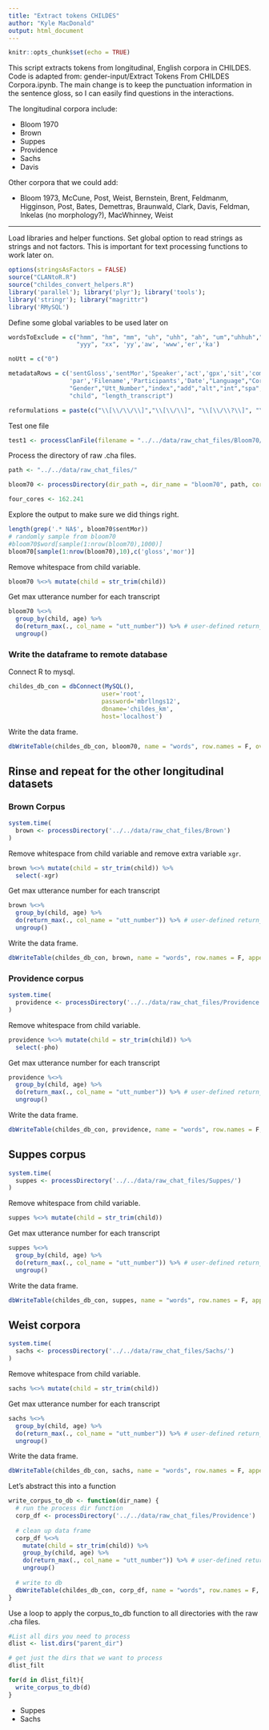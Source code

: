 ```yaml
---
title: "Extract tokens CHILDES"
author: "Kyle MacDonald"
output: html_document
---
```


```r
knitr::opts_chunk$set(echo = TRUE)
```

This script extracts tokens from longitudinal, English corpora in CHILDES. Code is adapted from: gender-input/Extract Tokens From CHILDES Corpora.ipynb. The main change is to keep the punctuation information in the sentence gloss, so I can easily find questions in the interactions. 

The longitudinal corpora include:  

* Bloom 1970
* Brown
* Suppes
* Providence
* Sachs
* Davis

Other corpora that we could add: 

* Bloom 1973, McCune, Post, Weist, Bernstein, Brent, Feldmanm, Higginson, Post, Bates, Demettras, Braunwald, Clark, Davis, Feldman, Inkelas (no morphology?), MacWhinney, Weist

----

Load libraries and helper functions. Set global option to read strings as strings and not factors. This is important for text processing functions to work later on.

```r
options(stringsAsFactors = FALSE)
source("CLANtoR.R")
source("childes_convert_helpers.R")
library('parallel'); library('plyr'); library('tools'); 
library('stringr'); library("magrittr")
library('RMySQL')
```

Define some global variables to be used later on

```r
wordsToExclude = c("hmm", "hm", "mm", "uh", "uhh", "ah", "um","uhhuh","eh","xxx",
                   "yyy", "xx", 'yy','aw', 'www','er','ka')

noUtt = c("0")

metadataRows = c('sentGloss','sentMor','Speaker','act','gpx','sit','com',
                 'par','Filename','Participants','Date',"Language","Corpus","Age",
                 "Gender","Utt_Number","index","add","alt","int","spa","err","eng", 
                 "child", "length_transcript")

reformulations = paste(c("\\[\\/\\/\\]","\\[\\/\\]", "\\[\\/\\?\\]", "\\[\\/\\/\\/\\]","\\[\\/-\\]"), collapse='|')
```

Test one file

```r
test1 <- processClanFile(filename = "../../data/raw_chat_files/Bloom70/Peter/12.cha", cores = 1)
```

Process the directory of raw .cha files.

```r
path <- "../../data/raw_chat_files/"

bloom70 <- processDirectory(dir_path =, dir_name = "bloom70", path, cores = 4)
```

```r
four_cores <- 162.241 
```

Explore the output to make sure we did things right. 

```r
length(grep('.* NA$', bloom70$sentMor))
# randomly sample from bloom70
#bloom70$word[sample(1:nrow(bloom70),1000)]
bloom70[sample(1:nrow(bloom70),10),c('gloss','mor')]
```

Remove whitespace from child variable. 

```r
bloom70 %<>% mutate(child = str_trim(child))
```

Get max utterance number for each transcript

```r
bloom70 %<>%
  group_by(child, age) %>% 
  do(return_max(., col_name = "utt_number")) %>% # user-defined return_max function
  ungroup()
```

### Write the dataframe to remote database

Connect R to mysql.

```r
childes_db_con = dbConnect(MySQL(), 
                          user='root', 
                          password='mbrllngs12', 
                          dbname='childes_km', 
                          host='localhost')
```

Write the data frame.

```r
dbWriteTable(childes_db_con, bloom70, name = "words", row.names = F, overwrite = T)
```

## Rinse and repeat for the other longitudinal datasets

### Brown Corpus

```r
system.time(
  brown <- processDirectory('../../data/raw_chat_files/Brown')
)
```

Remove whitespace from child variable and remove extra variable `xgr`. 

```r
brown %<>% mutate(child = str_trim(child)) %>% 
  select(-xgr)
```

Get max utterance number for each transcript

```r
brown %<>%
  group_by(child, age) %>% 
  do(return_max(., col_name = "utt_number")) %>% # user-defined return_max function
  ungroup()
```

Write the data frame.

```r
dbWriteTable(childes_db_con, brown, name = "words", row.names = F, append = T)
```

### Providence corpus

```r
system.time(
  providence <- processDirectory('../../data/raw_chat_files/Providence')
)
```

Remove whitespace from child variable.

```r
providence %<>% mutate(child = str_trim(child)) %>% 
  select(-pho)
```

Get max utterance number for each transcript

```r
providence %<>%
  group_by(child, age) %>% 
  do(return_max(., col_name = "utt_number")) %>% # user-defined return_max function
  ungroup()
```

Write the data frame.

```r
dbWriteTable(childes_db_con, providence, name = "words", row.names = F, append = T)
```

## Suppes corpus

```r
system.time(
  suppes <- processDirectory('../../data/raw_chat_files/Suppes/')
)
```

Remove whitespace from child variable.

```r
suppes %<>% mutate(child = str_trim(child)) 
```

Get max utterance number for each transcript

```r
suppes %<>%
  group_by(child, age) %>% 
  do(return_max(., col_name = "utt_number")) %>% # user-defined return_max function
  ungroup()
```

Write the data frame.

```r
dbWriteTable(childes_db_con, suppes, name = "words", row.names = F, append = T)
```

## Weist corpora

```r
system.time(
  sachs <- processDirectory('../../data/raw_chat_files/Sachs/')
)
```

Remove whitespace from child variable.

```r
sachs %<>% mutate(child = str_trim(child)) 
```

Get max utterance number for each transcript

```r
sachs %<>%
  group_by(child, age) %>% 
  do(return_max(., col_name = "utt_number")) %>% # user-defined return_max function
  ungroup()
```

Write the data frame.

```r
dbWriteTable(childes_db_con, sachs, name = "words", row.names = F, append = T)
```

######################

Let's abstract this into a function


```r
write_corpus_to_db <- function(dir_name) {
  # run the process dir function
  corp_df <- processDirectory('../../data/raw_chat_files/Providence')
  
  # clean up data frame
  corp_df %<>% 
    mutate(child = str_trim(child)) %>% 
    group_by(child, age) %>% 
    do(return_max(., col_name = "utt_number")) %>% # user-defined return_max function
    ungroup()
  
  # write to db
  dbWriteTable(childes_db_con, corp_df, name = "words", row.names = F, append = T)
}
```

Use a loop to apply the corpus_to_db function to all directories with the raw .cha files. 

```r
#List all dirs you need to process
dlist <- list.dirs("parent_dir")

# get just the dirs that we want to process
dlist_filt

for(d in dlist_filt){
  write_corpus_to_db(d)
}
```


* Suppes
* Sachs

